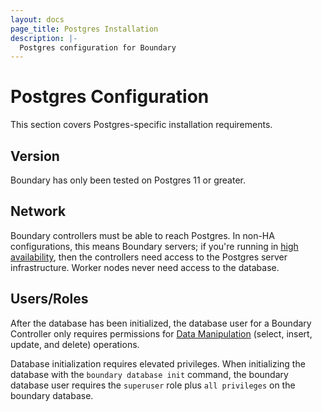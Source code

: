```yaml
---
layout: docs
page_title: Postgres Installation
description: |-
  Postgres configuration for Boundary
---
```


# Postgres Configuration

This section covers Postgres-specific installation requirements.

## Version

Boundary has only been tested on Postgres 11 or greater.

## Network

Boundary controllers must be able to reach Postgres.
In non-HA configurations, this means Boundary servers;
if you're running in [high availability](/docs/installing/high-availability),
then the controllers need access to the Postgres server infrastructure.
Worker nodes never need access to the database.

## Users/Roles

After the database has been initialized,
the database user for a Boundary Controller
only requires permissions for [Data Manipulation](https://www.postgresql.org/docs/current/dml.html)
(select, insert, update, and delete) operations.

Database initialization requires elevated privileges.
When initializing the database with the `boundary database init` command,
the boundary database user
requires the `superuser` role plus `all privileges` on the boundary database.
